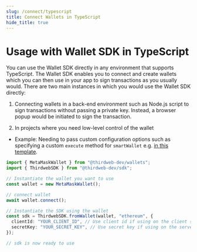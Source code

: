 ```yaml
---
slug: /connect/typescript
title: Connect Wallets in TypeScript
hide_title: true
---
```



# Usage with Wallet SDK in TypeScript

You can use the Wallet SDK directly in any environment that supports TypeScript.
The Wallet SDK enables you to connect and create wallets which you can then use in your app to sign transactions as you usually would.
There are two main instances in which you would use the Wallet SDK directly:

1. Connecting wallets in a back-end environment such as Node.js script to sign transactions without passing a private key.
   Instead, a browser popup would be initiated to sign the transaction.

2. In projects where you need low-level control of the wallet

- Example: Needing to pass custom configuration options such as specifying a custom `execute` method for `smartWallet` e.g. [in this template](https://github.com/thirdweb-example/unilogin/tree/main).

```ts
import { MetaMaskWallet } from "@thirdweb-dev/wallets";
import { ThirdwebSDK } from "@thirdweb-dev/sdk";

// Instantiate the wallet you want to use
const wallet = new MetaMaskWallet();

// connect wallet
await wallet.connect();

// Instantiate the SDK using the wallet
const sdk = ThirdwebSDK.fromWallet(wallet, "ethereum", {
  clientId: "YOUR_CLIENT_ID", // Use client id if using on the client side, get it from dashboard settings
  secretKey: "YOUR_SECRET_KEY", // Use secret key if using on the server, get it from dashboard settings
});

// sdk is now ready to use
```

<br />

<div className="row" style={{ marginBottom: 0, padding: 8, paddingTop: 0 }}>
  <div className="col col--4" style={{ padding: 8, paddingBottom: 0 }}>
    <QuickstartCard
      name="Learn more about Wallet SDK"
      link="/typescript"
      image="/assets/product/wallet.png"
    />
  </div>
  <div className="col col--4" style={{ padding: 8, paddingBottom: 0 }}>
    <QuickstartCard
      name="Learn more about TypeScript SDK"
      link="/typescript"
      image="/assets/languages/typescript.png"
    />
  </div>
</div>
